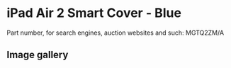 
# iPad Air 2 Smart Cover - Blue

Part number, for search engines, auction websites and such: MGTQ2ZM/A

## Image gallery

<div style={{ width: "768px" }}>
  <GalleryComponent
    images={[
      {
        original: "/everysource/MGTQ2.png",
        thumbnail: "/everypreview/MGTQ2.png",
      },
      {
        original: "/everysource/MGTQ2_AV1_GOLD.png",
        thumbnail: "/everypreview/MGTQ2_AV1_GOLD.png",
      },
      {
        original: "/everysource/MGTQ2_AV1_SILVER.png",
        thumbnail: "/everypreview/MGTQ2_AV1_SILVER.png",
      },
      {
        original: "/everysource/MGTQ2_AV1_SPACE_GRAY.png",
        thumbnail: "/everypreview/MGTQ2_AV1_SPACE_GRAY.png",
      },
      {
        original: "/everysource/MGTQ2_AV2.png",
        thumbnail: "/everypreview/MGTQ2_AV2.png",
      },
      {
        original: "/everysource/MGTQ2_AV3.png",
        thumbnail: "/everypreview/MGTQ2_AV3.png",
      },
      {
        original: "/everysource/MGTQ2_AV5.png",
        thumbnail: "/everypreview/MGTQ2_AV5.png",
      }
    ]}
  />
</div>